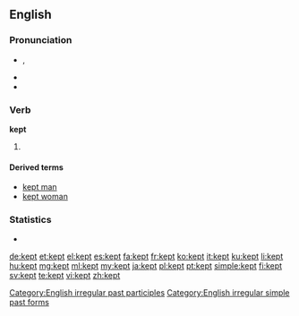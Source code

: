 ==English==

===Pronunciation===
* {{IPA|/ˈkɛpt/}}, {{X-SAMPA|/"kEpt/}}
* {{audio|en-us-kept.ogg|Audio (US)}}
* {{rhymes|ɛpt}}

===Verb===
'''kept'''

# {{past of|keep}}

====Derived terms====
* [[kept man]]
* [[kept woman]]

===Statistics===
* {{rank|fire|lost|human|381|kept|business|mean|manner}}

[[Category:English irregular past participles]]
[[Category:English irregular simple past forms]]

[[de:kept]]
[[et:kept]]
[[el:kept]]
[[es:kept]]
[[fa:kept]]
[[fr:kept]]
[[ko:kept]]
[[it:kept]]
[[ku:kept]]
[[li:kept]]
[[hu:kept]]
[[mg:kept]]
[[ml:kept]]
[[my:kept]]
[[ja:kept]]
[[pl:kept]]
[[pt:kept]]
[[simple:kept]]
[[fi:kept]]
[[sv:kept]]
[[te:kept]]
[[vi:kept]]
[[zh:kept]]